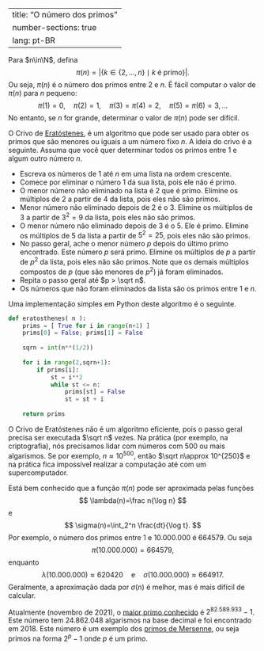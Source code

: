 
---
title: "O número dos primos"
number-sections: true
lang: pt-BR
---

Para $n\in\N$, defina
$$
\pi(n)=|\{k\in\{2,\ldots,n\}\mid k\mbox{ é primo}\}|.
$$
Ou seja, $\pi(n)$ é o número dos primos entre $2$ e $n$. É fácil computar o valor de $\pi(n)$ para $n$ pequeno:
$$
\pi(1)=0,\quad \pi(2)=1,\quad \pi(3)=\pi(4)=2,\quad \pi(5)=\pi(6)=3,\ldots
$$
No entanto, se $n$ for grande, determinar o valor de $\pi(n)$ pode ser difícil.

O Crivo de <a href="https://pt.wikipedia.org/wiki/Erat%C3%B3stenes">Eratóstenes</a>, é um algoritmo que pode ser usado para obter os primos que são menores ou iguais a um número fixo $n$. A ideia do crivo é a seguinte. Assuma que você quer determinar todos os primos entre $1$ e algum outro número $n$.


-  Escreva os números de $1$ até $n$ em uma lista na ordem crescente.
-  Comece por eliminar o número $1$ da sua lista, pois ele não é primo.
-  O menor número não eliminado na lista é $2$ que é primo. Elimine os múltiplos de $2$ a partir de $4$ da lista, pois eles não são primos.
-  Menor número não eliminado depois de $2$ é  o $3$. Elimine os múltiplos de $3$ a partir de $3^2=9$ da lista, pois eles não são primos.
-  O menor número não eliminado depois de $3$ é o $5$. Ele é primo. Elimine os múltiplos de $5$ da lista a partir de $5^2=25$, pois eles não são primos.
-  No passo geral, ache o menor número $p$ depois do último primo encontrado. Este número $p$ será primo. Elimine os múltiplos de $p$ a partir de $p^2$ da lista, pois eles não são primos. Note que os demais múltiplos compostos de $p$ (que são menores de $p^2$) já foram eliminados.
-  Repita o passo geral até $p > \sqrt n$.
-  Os números que não foram eliminados da lista são os primos entre $1$ e $n$.

Uma implementação simples em Python deste algoritmo é o seguinte.
```python
def eratosthenes( n ):
    prims = [ True for i in range(n+1) ]
    prims[0] = False; prims[1] = False
    
    sqrn = int(n**(1/2))
    
    for i in range(2,sqrn+1):
        if prims[i]: 
            st = i**2
            while st <= n:
                prims[st] = False
                st = st + i
                
    return prims
```

O Crivo de Eratóstenes não é um algoritmo eficiente, pois o passo geral precisa ser executada $\sqrt n$ vezes. Na prática (por exemplo, na criptografia), nós precisamos lidar com números com $500$ ou mais algarismos. Se por exemplo, $n\approx 10^{500}$, então $\sqrt n\approx 10^{250}$ e na prática fica impossível realizar a computação até com um supercomputador.

Está bem conhecido que a função $\pi(n)$ pode ser aproximada pelas funções
$$
\lambda(n)=\frac n{\log n}
$$
e
$$
\sigma(n)=\int_2^n \frac{dt}{\log t}.
$$
Por exemplo, o número dos primos entre $1$ e $10.000.000$ é $664579$. Ou seja
$$
\pi(10.000.000)=664579,
$$
enquanto
$$
\lambda(10.000.000)\approx 620420\quad\mbox{e}\quad \sigma(10.000.000)\approx 664917.
$$
Geralmente, a aproximação dada por $\sigma(n)$ é melhor, mas é mais difícil de calcular.

Atualmente (novembro de 2021), o <a href="https://pt.wikipedia.org/wiki/Maior_n%C3%BAmero_primo_conhecido">maior primo conhecido</a> é $2^{82.589.933} − 1$. Este número tem $24.862.048$ algarismos na base decimal e foi encontrado em 2018. Este número é um exemplo dos <a href="https://pt.wikipedia.org/wiki/Primo_de_Mersenne">primos de Mersenne</a>, ou seja primos na forma $2^p-1$ onde $p$ é um primo.

